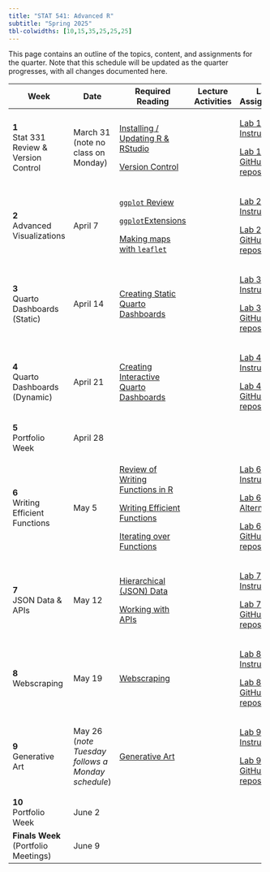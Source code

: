 ```yaml
---
title: "STAT 541: Advanced R"
subtitle: "Spring 2025"
tbl-colwidths: [10,15,35,25,25,25]
---
```


This page contains an outline of the topics, content, and assignments for the quarter. Note that this schedule will be updated as the quarter progresses, with all changes documented here.

+--------------------------------------+---------------------------------------------------+-------------------------------------------------------------------------------------------------------------------------+--------------------+----------------------------------------------------------------------------------------+------------------------------------------------------------------------------------------+
| Week                                 | Date                                              | Required Reading                                                                                                        | Lecture Activities | Lab Assignment                                                                         | Portfolio                                                                                |
+======================================+===================================================+=========================================================================================================================+====================+========================================================================================+==========================================================================================+
| **1**\                               | March 31 (note no class on Monday)                | [Installing / Updating R & RStudio](/set-up/setup-workflow.qmd "Installing / Updating R & RStudio")                     |                    | [Lab 1 Instructions](/labs/lab-1.qmd "Lab 1 Instructions")                             |                                                                                          |
| Stat 331 Review & Version Control    |                                                   |                                                                                                                         |                    |                                                                                        |                                                                                          |
|                                      |                                                   | [Version Control](/set-up/setup-version-control.qmd "Version Control")                                                  |                    | [Lab 1 GitHub repository](https://github.com/STAT-541/lab-0 "Lab 1 GitHub repository") |                                                                                          |
+--------------------------------------+---------------------------------------------------+-------------------------------------------------------------------------------------------------------------------------+--------------------+----------------------------------------------------------------------------------------+------------------------------------------------------------------------------------------+
| **2**\                               | April 7                                           | [`ggplot` Review](/unit-1/ggplot-review.qmd "ggplot Review")                                                            |                    | [Lab 2 Instructions](/labs/lab-2.qmd "Lab 2 Instructions")                             |                                                                                          |
| Advanced Visualizations              |                                                   |                                                                                                                         |                    |                                                                                        |                                                                                          |
|                                      |                                                   | [`ggplot`Extensions](/unit-1/ggplot-extensions.qmd "ggplot Extensions")                                                 |                    | [Lab 2 GitHub repository](https://github.com/STAT-541/lab-2 "Lab 2 GitHub repository") |                                                                                          |
|                                      |                                                   |                                                                                                                         |                    |                                                                                        |                                                                                          |
|                                      |                                                   | [Making maps with `leaflet`](/unit-1/ggplot-leaflet.qmd "Making maps with leaflet")                                     |                    |                                                                                        |                                                                                          |
+--------------------------------------+---------------------------------------------------+-------------------------------------------------------------------------------------------------------------------------+--------------------+----------------------------------------------------------------------------------------+------------------------------------------------------------------------------------------+
| **3**\                               | April 14                                          | [Creating Static Quarto Dashboards](/unit-1/quarto-dashboard-static.qmd "Creating Static Quarto Dashboards")            |                    | [Lab 3 Instructions](/labs/lab-3.qmd "Lab 3 Instructions")                             |                                                                                          |
| Quarto Dashboards (Static)           |                                                   |                                                                                                                         |                    |                                                                                        |                                                                                          |
|                                      |                                                   |                                                                                                                         |                    | [Lab 3 GitHub repository](https://github.com/STAT-541/lab-3 "Lab 3 GitHub repository") |                                                                                          |
+--------------------------------------+---------------------------------------------------+-------------------------------------------------------------------------------------------------------------------------+--------------------+----------------------------------------------------------------------------------------+------------------------------------------------------------------------------------------+
| **4**\                               | April 21                                          | [Creating Interactive Quarto Dashboards](/unit-1/quarto-dashboard-dynamic.qmd "Creating Interactive Quarto Dashboards") |                    | [Lab 4 Instructions](/labs/lab-4.qmd "Lab 4 Instructions")                             |                                                                                          |
| Quarto Dashboards (Dynamic)          |                                                   |                                                                                                                         |                    |                                                                                        |                                                                                          |
|                                      |                                                   |                                                                                                                         |                    | [Lab 4 GitHub repository](https://github.com/STAT-541/lab-4 "Lab 4 GitHub repository") |                                                                                          |
+--------------------------------------+---------------------------------------------------+-------------------------------------------------------------------------------------------------------------------------+--------------------+----------------------------------------------------------------------------------------+------------------------------------------------------------------------------------------+
| **5**\                               | April 28                                          |                                                                                                                         |                    |                                                                                        | [Portfolio Instructions](/portfolio/portfolio-instructions.qmd "Portfolio Instructions") |
| Portfolio Week                       |                                                   |                                                                                                                         |                    |                                                                                        |                                                                                          |
+--------------------------------------+---------------------------------------------------+-------------------------------------------------------------------------------------------------------------------------+--------------------+----------------------------------------------------------------------------------------+------------------------------------------------------------------------------------------+
| **6**\                               | May 5                                             | [Review of Writing Functions in R](/unit-2/writing-functions.qmd "Review of Writing Functions in R")                    |                    | [Lab 6 Instructions](/labs/lab-6.qmd "Lab 6 Instructions")                             |                                                                                          |
| Writing Efficient Functions          |                                                   |                                                                                                                         |                    |                                                                                        |                                                                                          |
|                                      |                                                   | [Writing Efficient Functions](/unit-2/efficient-code.qmd "Writing Efficient Functions")                                 |                    | [Lab 6 Alternative](/labs/lab-6-alt.qmd "Lab 6 Alternative")                           |                                                                                          |
|                                      |                                                   |                                                                                                                         |                    |                                                                                        |                                                                                          |
|                                      |                                                   | [Iterating over Functions](/unit-2/iterating-functions.qmd "Iterating over Functions")                                  |                    | [Lab 6 GitHub repository](https://github.com/STAT-541/lab-6 "Lab 6 GitHub repository") |                                                                                          |
+--------------------------------------+---------------------------------------------------+-------------------------------------------------------------------------------------------------------------------------+--------------------+----------------------------------------------------------------------------------------+------------------------------------------------------------------------------------------+
| **7**\                               | May 12                                            | [Hierarchical (JSON) Data](/unit-2/json.qmd "Hierarchical (JSON) Data")                                                 |                    | [Lab 7 Instructions](/labs/lab-7.qmd "Lab 7 Instructions")                             |                                                                                          |
| JSON Data & APIs                     |                                                   |                                                                                                                         |                    |                                                                                        |                                                                                          |
|                                      |                                                   | [Working with APIs](/unit-2/api.qmd "Working with APIs")                                                                |                    | [Lab 7 GitHub repository](https://github.com/STAT-541/lab-7 "Lab 7 GitHub repository") |                                                                                          |
+--------------------------------------+---------------------------------------------------+-------------------------------------------------------------------------------------------------------------------------+--------------------+----------------------------------------------------------------------------------------+------------------------------------------------------------------------------------------+
| **8**\                               | May 19                                            | [Webscraping](/unit-2/web-scraping.qmd "Webscraping")                                                                   |                    | [Lab 8 Instructions](/labs/lab-8.qmd "Lab 8 Instructions")                             |                                                                                          |
| Webscraping                          |                                                   |                                                                                                                         |                    |                                                                                        |                                                                                          |
|                                      |                                                   |                                                                                                                         |                    | [Lab 8 GitHub repository](https://github.com/STAT-541/lab-8 "Lab 8 GitHub Repository") |                                                                                          |
+--------------------------------------+---------------------------------------------------+-------------------------------------------------------------------------------------------------------------------------+--------------------+----------------------------------------------------------------------------------------+------------------------------------------------------------------------------------------+
| **9**\                               | May 26 (*note Tuesday follows a Monday schedule*) | [Generative Art](/unit-2/generative-art.qmd "Generative Art")                                                           |                    | [Lab 9 Instructions](/labs/lab-9.qmd "Lab 9 Instructions")                             |                                                                                          |
| Generative Art                       |                                                   |                                                                                                                         |                    |                                                                                        |                                                                                          |
|                                      |                                                   |                                                                                                                         |                    | [Lab 9 GitHub repository](https://github.com/STAT-541/lab-9 "Lab 9 GitHub repository") |                                                                                          |
+--------------------------------------+---------------------------------------------------+-------------------------------------------------------------------------------------------------------------------------+--------------------+----------------------------------------------------------------------------------------+------------------------------------------------------------------------------------------+
| **10**\                              | June 2                                            |                                                                                                                         |                    |                                                                                        | [Portfolio Instructions](/portfolio/portfolio-instructions.qmd "Portfolio Instructions") |
| Portfolio Week                       |                                                   |                                                                                                                         |                    |                                                                                        |                                                                                          |
+--------------------------------------+---------------------------------------------------+-------------------------------------------------------------------------------------------------------------------------+--------------------+----------------------------------------------------------------------------------------+------------------------------------------------------------------------------------------+
| **Finals Week** (Portfolio Meetings) | June 9                                            |                                                                                                                         |                    |                                                                                        |                                                                                          |
+--------------------------------------+---------------------------------------------------+-------------------------------------------------------------------------------------------------------------------------+--------------------+----------------------------------------------------------------------------------------+------------------------------------------------------------------------------------------+
